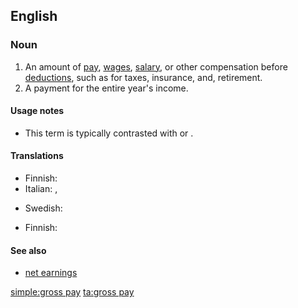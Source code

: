 ==English==

===Noun===
{{en-noun|sg=[[gross]] [[pay]]|-}}

# An amount of [[pay]], [[wage]]s, [[salary]], or other compensation before [[deduction]]s, such as for taxes, insurance, and, retirement.
# A payment for the entire year's income.

====Usage notes====
* This term is typically contrasted with {{term|net pay}} or {{term|take-home pay}}.

====Translations====
{{trans-top|amount of pay before any deductions}}
* Finnish: {{t-|fi|bruttopalkka}}
* Italian: {{t-|it|retribuzione lorda}}, {{t-|it|paga lorda}}
{{trans-mid}}
* Swedish: {{t-|sv|bruttolön|c}}
{{trans-bottom}}

{{trans-top|payment for the entire year's income}}
* Finnish: {{t+|fi|vuosipalkka}}
{{trans-mid}}
{{trans-bottom}}

====See also====
* [[net earnings]]

[[simple:gross pay]]
[[ta:gross pay]]